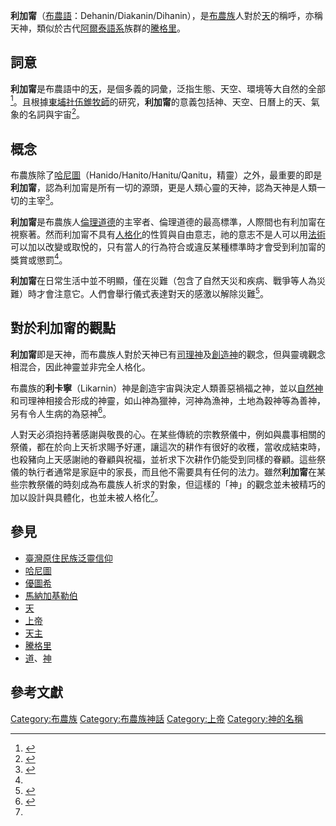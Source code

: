{{expert|subject=臺灣原住民族}}

'''利加甯'''（[[布農語|布農語]]：Dehanin/Diakanin/Dihanin），是[[布農族|布農族]]人對於[[天|天]]的稱呼，亦稱天神，類似於古代[[阿爾泰語系|阿爾泰語系]]族群的[[騰格里|騰格里]]。

== 詞意 ==
'''利加甯'''是布農語中的[[天|天]]，是個多義的詞彙，泛指生態、天空、環境等大自然的全部<ref name=Dihanin大宇宙小旅行營運方案>{{cite web |title=《關於計劃-- Dihanin大宇宙小旅行營運方案》 |url=https://sites.google.com/site/paosanbunun/about-us |publisher=[[中華民國文化部|中華民國文化部]] |work=高雄市桃源區寶山社區發展協會 |accessdate= |archive-date=2020-10-10 |archive-url=https://web.archive.org/web/20201010204613/https://sites.google.com/site/paosanbunun/about-us |dead-url=no }}</ref>。且根據[[東埔部落|東埔社]][[伍錐牧師|伍錐牧師]]的研究，'''利加甯'''的意義包括神、天空、日曆上的天、氣象的名詞與宇宙<ref name=布農族生命禮俗>{{cite web |title=《布農族生命禮俗》 |url=http://www.tipp.org.tw/aborigines_info.asp?A_ID=5&AC_No=4 |publisher= |work=臺灣原住民族資訊資源網 |accessdate= |archive-date=2021-06-28 |archive-url=https://web.archive.org/web/20210628151210/http://www.tipp.org.tw/aborigines_info.asp?A_ID=5&AC_No=4 }}</ref>。

== 概念 ==
布農族除了[[哈尼圖|哈尼圖]]（Hanido/Hanito/Hanitu/Qanitu，精靈）之外，最重要的即是'''利加甯'''，認為利加甯是所有一切的源頭，更是人類心靈的天神，認為天神是人類一切的主宰<ref name=布農族>{{cite web |title=《布農族風俗民情》 |url=https://www.cip.gov.tw/portal/docList.html?CID=274BE22984C1B432&type=1EE2C9E1BA3440B2D0636733C6861689 |publisher=[[中華民國原住民族委員會|原住民族委員會]] |work=臺灣原住民族全球資訊網 |accessdate= |archive-date=2020-08-07 |archive-url=https://web.archive.org/web/20200807233314/https://www.cip.gov.tw/portal/docList.html?CID=274BE22984C1B432&type=1EE2C9E1BA3440B2D0636733C6861689 |dead-url=no }}</ref>。

'''利加甯'''是布農族人[[倫理道德|倫理道德]]的主宰者、倫理道德的最高標準，人際間也有利加甯在視察著。然而利加甯不具有[[人格化|人格化]]的性質與自由意志，祂的意志不是人可以用[[法術|法術]]可以加以改變或取悅的，只有當人的行為符合或違反某種標準時才會受到利加甯的獎賞或懲罰<ref name=布農族生命禮俗></ref>。

'''利加甯'''在日常生活中並不明顯，僅在災難（包含了自然天災和疾病、戰爭等人為災難）時才會注意它。人們會舉行儀式表達對天的感激以解除災難<ref name=布農族祭典儀式>{{cite web |title=《布農族祭典儀式》 |url=http://www.tipp.org.tw/aborigines_info.asp?A_ID=5&AC_No=5 |publisher= |work=臺灣原住民族資訊資源網 |accessdate= |archive-date=2020-05-14 |archive-url=https://web.archive.org/web/20200514161635/http://www.tipp.org.tw/aborigines_info.asp?A_ID=5 |dead-url=no }}</ref>。

== 對於利加甯的觀點 ==
'''利加甯'''即是天神，而布農族人對於天神已有[[司理神|司理神]]及[[創造神|創造神]]的觀念，但與靈魂觀念相混合，因此神靈並非完全人格化。

布農族的'''利卡寧'''（Likarnin）神是創造宇宙與決定人類善惡禍福之神，並以[[自然神|自然神]]和司理神相接合形成的神靈，如山神為獵神，河神為漁神，土地為穀神等為善神，另有令人生病的為惡神<ref name=宗教信仰與祭典活動>{{cite web |title=《布農族宗教信仰與祭典活動》 |url=https://www.taitung.gov.tw/Aborigine/cp.aspx?n=0546649C8F2D44B4&s=FDB052BECC91FE1C |publisher=臺東縣原住民族行政處 |work=[[臺東縣政府|臺東縣政府]] |accessdate= |archive-date=2020-08-09 |archive-url=https://web.archive.org/web/20200809183001/http://www.taitung.gov.tw/Aborigine/cp.aspx?n=0546649C8F2D44B4&s=FDB052BECC91FE1C |dead-url=no }}</ref>。

人對天必須抱持著感謝與敬畏的心。在某些傳統的宗教祭儀中，例如與農事相關的祭儀，都在於向上天祈求賜予好運，讓這次的耕作有很好的收穫，當收成結束時，也殺豬向上天感謝祂的眷顧與祝福，並祈求下次耕作仍能受到同樣的眷顧。這些祭儀的執行者通常是家庭中的家長，而且他不需要具有任何的法力。雖然'''利加甯'''在某些宗教祭儀的時刻成為布農族人祈求的對象，但這樣的「神」的觀念並未被精巧的加以設計與具體化，也並未被人格化<ref name=布農族生命禮俗></ref>。

== 參見 ==
* [[臺灣原住民族泛靈信仰|臺灣原住民族泛靈信仰]]
* [[哈尼圖|哈尼圖]]
* [[優圖希信仰|優圖希]]
* [[馬納加基勒伯|馬納加基勒伯]]
* [[天|天]]
* [[上帝|上帝]]
* [[天主|天主]]
* [[騰格里|騰格里]]
* [[道|道]]、[[神|神]]

==參考文獻==
{{reflist}}





[[Category:布農族|Category:布農族]]
[[Category:布農族神話|Category:布農族神話]]
[[Category:上帝|Category:上帝]]
[[Category:神的名稱|Category:神的名稱]]